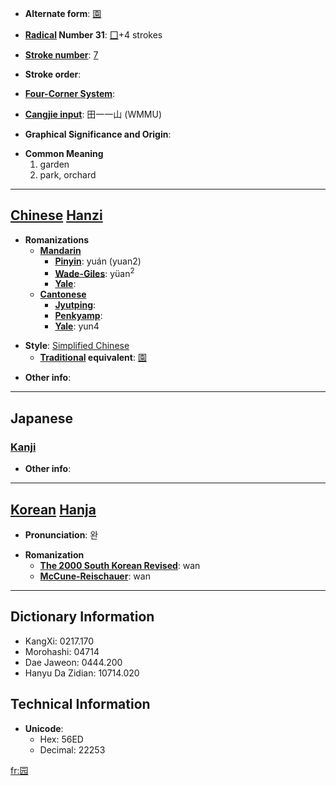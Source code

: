 * '''Alternate form''': [[園]]

* '''[[Wiktionary:Chinese radical index| Radical]] Number 31''': [[Wiktionary:Chinese radical index 囗|囗]]+4 strokes

* '''[[Wiktionary:Chinese total strokes index|Stroke number]]''': [[Wiktionary:Chinese total strokes index 7|7]]

* '''Stroke order''': 

* '''[[Wiktionary:Chinese four corner index|Four-Corner System]]''': 

* '''[[Wiktionary:Chinese Cangjie index|Cangjie input]]''': 田一一山 (WMMU)

* '''Graphical Significance and Origin''': 

* '''Common Meaning'''
*#garden
*# park, orchard


----

== [[Chinese]] [[Hanzi]] ==

* '''Romanizations'''
** '''[[Mandarin]]'''
*** '''[[Pinyin]]''': yuán (yuan2)
*** '''[[Wade-Giles]]''': yüan<sup>2</sup>
*** '''[[Yale]]''': 
** '''[[Cantonese]]'''
*** '''[[Jyutping]]''':
*** '''[[Penkyamp]]''': 
*** '''[[Yale]]''': yun4

* '''Style''': [[Simplified Chinese]] 
** '''[[Traditional Chinese|Traditional]] equivalent''': [[園]]

* '''Other info''': 

----

==Japanese==
===[[Kanji]]===
{{kanji|on readings=[[がん]] (gan), [[たん]] (tan), [[だん]] (dan), [[えん]] (en)
|kun readings=
}}

* '''Other info''':  

----

== [[Korean]] [[Hanja]] ==

* '''Pronunciation''': 완

* '''Romanization'''
** '''[[The 2000 South Korean Revised Romanization|The 2000 South Korean Revised]]''': wan
** '''[[McCune-Reischauer]]''': wan

----

== Dictionary Information ==

* KangXi: 0217.170
* Morohashi: 04714
* Dae Jaweon: 0444.200
* Hanyu Da Zidian: 10714.020

== Technical Information ==

* '''Unicode''':
** Hex: 56ED
** Decimal: 22253

[[fr:园]]